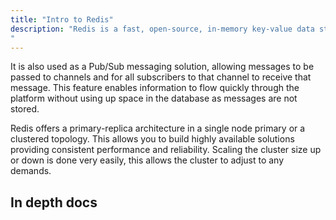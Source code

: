 ```yaml
---
title: "Intro to Redis"
description: "Redis is a fast, open-source, in-memory key-value data store that is commonly used as a cache to store frequently accessed data in memory so that applications can be responsive to users. It delivers sub-millisecond response times enabling millions of requests per second for applications.
"
---
```

It is also used as a Pub/Sub messaging solution, allowing messages to be passed to channels and for all subscribers to that channel to receive that message. This feature enables information to flow quickly through the platform without using up space in the database as messages are not stored.

Redis offers a primary-replica architecture in a single node primary or a clustered topology. This allows you to build highly available solutions providing consistent performance and reliability. Scaling the cluster size up or down is done very easily, this allows the cluster to adjust to any demands.

## In depth docs


<CardGroup>
<Card title ="Redis.io" icon ="link" href ="https://redis.io/"></Card>
<Card title ="Redis overview" icon="link" href="https://www.tutorialspoint.com/redis/redis_overview.htm"></Card>
</CardGroup>

